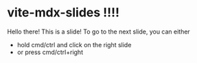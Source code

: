 # vite-mdx-slides !!!!

Hello there! This is a slide! To go to the next slide, you can either

- hold cmd/ctrl and click on the right slide
- or press cmd/ctrl+right
